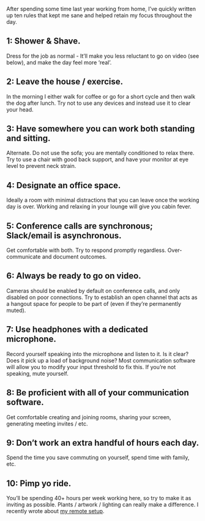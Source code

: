 
After spending some time last year working from home, I’ve quickly written up ten rules that kept me sane and helped retain my focus throughout the day. 


## 1: Shower & Shave. 


Dress for the job as normal - It’ll make you less reluctant to go on video (see below), and make the day feel more ‘real’.


## 2: Leave the house / exercise. 


In the morning I either walk for coffee or go for a short cycle and then walk the dog after lunch. Try not to use any devices and instead use it to clear your head.


## 3: Have somewhere you can work both standing and sitting. 


Alternate. Do not use the sofa; you are mentally conditioned to relax there. Try to use a chair with good back support, and have your monitor at eye level to prevent neck strain.


## 4: Designate an office space. 


Ideally a room with minimal distractions that you can leave once the working day is over. Working and relaxing in your lounge will give you cabin fever. 


## 5: Conference calls are synchronous; Slack/email is asynchronous. 


Get comfortable with both. Try to respond promptly regardless. Over-communicate and document outcomes.


## 6: Always be ready to go on video. 


Cameras should be enabled by default on conference calls, and only disabled on poor connections. Try to establish an open channel that acts as a hangout space for people to be part of (even if they’re permanently muted).


## 7: Use headphones with a dedicated microphone. 


Record yourself speaking into the microphone and listen to it. Is it clear? Does it pick up a load of background noise? Most communication software will allow you to modify your input threshold to fix this. If you’re not speaking, mute yourself.


## 8: Be proficient with all of your communication software. 


Get comfortable creating and joining rooms, sharing your screen, generating meeting invites / etc.


## 9: Don’t work an extra handful of hours each day. 


Spend the time you save commuting on yourself, spend time with family, etc.


## 10: Pimp yo ride. 


You’ll be spending 40+ hours per week working here, so try to make it as inviting as possible. Plants / artwork / lighting can really make a difference. I recently wrote about [my remote setup](https://ajames.dev/work-remote).

